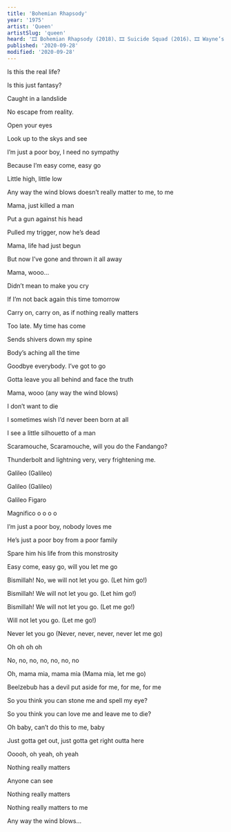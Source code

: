 ```yaml
---
title: 'Bohemian Rhapsody'
year: '1975'
artist: 'Queen'
artistSlug: 'queen'
heard: '🎞 Bohemian Rhapsody (2018)、🎞 Suicide Squad (2016)、🎞 Wayne’s World (1992)'
published: '2020-09-28'
modified: '2020-09-28'
---
```


<LyricSection>

Is this the real life?

Is this just fantasy?

Caught in a landslide

No escape from reality.

</LyricSection>

<LyricSection>

Open your eyes

Look up to the skys and see

I&rsquo;m just a poor boy, I need no sympathy

Because I&rsquo;m easy come, easy go

Little high, little low

Any way the wind blows doesn&rsquo;t really matter to me, to me

</LyricSection>

<LyricSection>

Mama, just killed a man

Put a gun against his head

Pulled my trigger, now he&rsquo;s dead

Mama, life had just begun

But now I&rsquo;ve gone and thrown it all away

</LyricSection>

<LyricSection>

Mama, wooo...

Didn&rsquo;t mean to make you cry

If I&rsquo;m not back again this time tomorrow

Carry on, carry on, as if nothing really matters

</LyricSection>

<LyricSection>

Too late. My time has come

Sends shivers down my spine

Body&rsquo;s aching all the time

Goodbye everybody. I&rsquo;ve got to go

Gotta leave you all behind and face the truth

</LyricSection>

<LyricSection>

Mama, wooo (any way the wind blows)

I don&rsquo;t want to die

I sometimes wish I&rsquo;d never been born at all

</LyricSection>

<LyricSection>

I see a little silhouetto of a man

Scaramouche, Scaramouche, will you do the Fandango?

Thunderbolt and lightning very, very frightening me.

Galileo (Galileo)

Galileo (Galileo)

Galileo Figaro

Magnifico o o o o

</LyricSection>

<LyricSection>

I&rsquo;m just a poor boy, nobody loves me

He&rsquo;s just a poor boy from a poor family

Spare him his life from this monstrosity

</LyricSection>

<LyricSection>

Easy come, easy go, will you let me go

Bismillah! No, we will not let you go. (Let him go!)

Bismillah! We will not let you go. (Let him go!)

Bismillah! We will not let you go. (Let me go!)

Will not let you go. (Let me go!)

Never let you go (Never, never, never, never let me go)

Oh oh oh oh

No, no, no, no, no, no, no

Oh, mama mia, mama mia (Mama mia, let me go)

Beelzebub has a devil put aside for me, for me, for me

</LyricSection>

<LyricSection>

So you think you can stone me and spell my eye?

So you think you can love me and leave me to die?

Oh baby, can&rsquo;t do this to me, baby

Just gotta get out, just gotta get right outta here

</LyricSection>

<LyricSection>

Ooooh, oh yeah, oh yeah

</LyricSection>

<LyricSection>

Nothing really matters

Anyone can see

Nothing really matters

Nothing really matters to me

</LyricSection>

<LyricSection>

Any way the wind blows...

</LyricSection>
